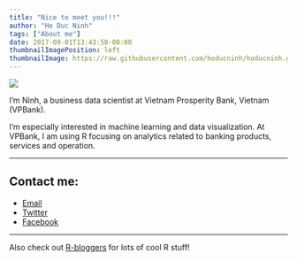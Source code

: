 ```yaml
---
title: "Nice to meet you!!!"
author: "Ho Duc Ninh"
tags: ["About me"]
date: 2017-09-01T13:43:58-08:00
thumbnailImagePosition: left
thumbnailImage: https://raw.githubusercontent.com/hoducninh/hoducninh.github.io/master/myself.jpg
---
```


![](/img/myself.png)


  I'm Ninh, a business data scientist at Vietnam Prosperity Bank, Vietnam (VPBank).
  
  I'm especially interested in machine learning and data visualization. At VPBank, I am using R focusing on analytics related to banking products, services and operation.

-----

## Contact me:
- [Email](mailto:hoducninh@gmail.com)
- [Twitter](http://twitter.com/hoducninh)
- [Facebook](https://www.facebook.com/ninh.hoduc)

-----

Also check out [R-bloggers](http://www.R-bloggers.com) for lots of cool R stuff!
